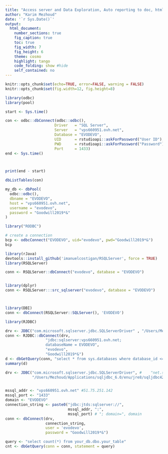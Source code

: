 ```yaml
---
title: "Access server and Data Exploration, Auto reporting to doc, html, pdf, markdown format"
author: "Karim Mezhoud"
date: '`r Sys.Date()`'
output:
  html_document:
    number_sections: true
    fig_caption: true
    toc: true
    fig_width: 7
    fig_height: 6
    theme: cosmo
    highlight: tango
    code_folding: show #hide
    self_contained: no
---
```


```r
knitr::opts_chunk$set(echo=TRUE, error=FALSE, warning = FALSE)
knitr::opts_chunk$set(fig.width=12, fig.height=8) 
```

```r
library(odbc)
library(pool)
```


```r
start <- Sys.time()

con <- odbc::dbConnect(odbc::odbc(),
                      Driver   = "SQL Server",
                      Server   = "vps660951.ovh.net",
                      Database = "EVODEVO",
                      UID      = rstudioapi::askForPassword("User ID"),
                      PWD      = rstudioapi::askForPassword("Password"),
                      Port     = 1433)
end <- Sys.time()



print(end - start)

dbListTables(con)
```


```r
my_db <- dbPool(
  odbc::odbc(), 
  dbname = "EVODEVO",
  host = "vps660951.ovh.net",
  username = "evodevo",
  password = "Goodwill2019*&"
)

```

```r
library("RODBC")

# create a connection
bcp <- odbcConnect("EVODEVO", uid="evodevo", pwd="Goodwill2019*&")
bcp

```


```r
library(rJava)
devtools::install_github('imanuelcostigan/RSQLServer', force = TRUE)
library(RSQLServer)

conn <- RSQLServer::dbConnect("evodevo", database = "EVODEVO")


library(dplyr)
conn <- RSQLServer:::src_sqlserver("evodevo", database = "EVODEVO")



library(DBI)
conn <- dbConnect(RSQLServer::SQLServer(), 'EVODEVO')
```



```r
library(RJDBC)

drv <- JDBC("com.microsoft.sqlserver.jdbc.SQLServerDriver" , "/Users/Mezhoud/Applications/sqljdbc_6.0/enu/jre8/sqljdbc42.jar" ,identifier.quote="`")
conn <- RJDBC::dbConnect(drv,
                  "jdbc:sqlserver:vps660951.ovh.net;
                  databaseName = EVODEVO",
                  "evodevo",
                  "Goodwill2019*&")
d <- dbGetQuery(conn, "select * from sys.databases where database_id <= 4 ")
summary(d)
```
```r
drv <- JDBC("com.microsoft.sqlserver.jdbc.SQLServerDriver", #    "net.sourceforge.jtds.jdbc.Driver"
            "/Users/Mezhoud/Applications/sqljdbc_6.0/enu/jre8/sqljdbc42.jar") # "/Users/Mezhoud/Applications/sqljdbc_6.0/enu/jre7/sqljdbc41.jar"


mssql_addr <- "vps660951.ovh.net" #51.75.251.142
mssql_port <- "1433"
domain <- "EVODEVO"
connection_string <- paste0("jdbc:jtds:sqlserver://",
                            mssql_addr, ":",
                            mssql_port) # "; domain=", domain
conn <- dbConnect(drv, 
                  connection_string, 
                  user = 'evodevo', 
                  password = "Goodwill2019*&")

query <- "select count(*) from your_db.dbo.your_table"
cnt <- dbGetQuery(conn = conn, statement = query)
```




